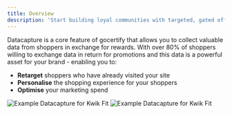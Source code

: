 ```yaml
---
title: Overview
description: 'Start building loyal communities with targeted, gated offers.'
---
```


Datacapture is a core feature of gocertify that allows you to collect valuable data from shoppers in exchange for rewards. With over 80% of shoppers willing to exchange data in return for promotions and 
this data is a powerful asset for your brand - enabling you to:

- **Retarget** shoppers who have already visited your site
- **Personalise** the shopping experience for your shoppers
- **Optimise** your marketing spend

<Frame caption = "Kwik Fit use datacapture to personalise the shopping experience and direct shoppers to their local branch">
<img
    className="block dark:hidden"
    src="/images/kwikFit.png"
    alt="Example Datacapture for Kwik Fit"
    />
    <img
    className="hidden dark:block"
    src="/images/kwikFit.png"
    alt="Example Datacapture for Kwik Fit"
/>
</Frame>